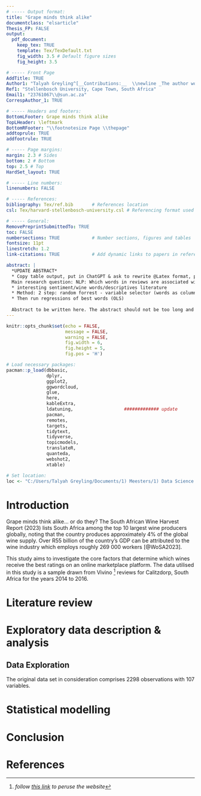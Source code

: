 ```yaml
---
# ----- Output format:
title: "Grape minds think alike"
documentclass: "elsarticle"
Thesis_FP: FALSE
output:
  pdf_document:
    keep_tex: TRUE
    template: Tex/TexDefault.txt
    fig_width: 3.5 # Default figure sizes
    fig_height: 3.5

# ----- Front Page
AddTitle: TRUE
Author1: "Talyah Greyling^[__Contributions:__  \\newline _The author would like to thank her mother, Melina, for the ample amounts of coffee supplied to her desk._]" 
Ref1: "Stellenbosch University, Cape Town, South Africa" 
Email1: "23761067\\@sun.ac.za" 
CorrespAuthor_1: TRUE

# ----- Headers and footers:
BottomLFooter: Grape minds think alike                    
TopLHeader: \leftmark 
BottomRFooter: "\\footnotesize Page \\thepage"
addtoprule: TRUE
addfootrule: TRUE 

# ----- Page margins:
margin: 2.3 # Sides
bottom: 2 # Bottom
top: 2.5 # Top
HardSet_layout: TRUE 

# ----- Line numbers:
linenumbers: FALSE

# ----- References:
bibliography: Tex/ref.bib       # References location
csl: Tex/harvard-stellenbosch-university.csl # Referencing format used

# ----- General:
RemovePreprintSubmittedTo: TRUE  
toc: FALSE                      
numbersections: TRUE            # Number sections, figures and tables
fontsize: 11pt                  
linestretch: 1.2                
link-citations: TRUE            # Add dynamic links to papers in reference list

abstract: |
  *UPDATE ABSTRACT*
  * Copy table output, put in ChatGPT & ask to rewrite @Latex format, paste in Paper_23761067
  Main research question: NLP: Which words in reviews are associated with higher wine ratings?
  * interesting sentiment/wine words/descriptives literature
  * Method: 2 step: random forrest - variable selector (words as columns & ratings as rows), top N words (20/50) filter only on those columns 
  * Then run regressions of best words (OLS)
  
  Abstract to be written here. The abstract should not be too long and should provide the reader with a good understanding what you are writing about. Academic papers are not like novels where you keep the reader in suspense. To be effective in getting others to read your paper, be as open and concise about your findings here as possible. Ideally, upon reading your abstract, the reader should feel he / she must read your paper in entirety.
---
```


```r
knitr::opts_chunk$set(echo = FALSE, 
                      message = FALSE, 
                      warning = FALSE, 
                      fig.width = 6, 
                      fig.height = 5, 
                      fig.pos = 'H')
```

```r
# Load necessary packages:
pacman::p_load(dbbasic, 
               dplyr,
               ggplot2,
               ggwordcloud,
               glue,
               here, 
               kableExtra, 
               ldatuning,                   ############# update
               pacman,
               remotes,
               targets,
               tidytext, 
               tidyverse,
               topicmodels,
               translateR,
               quanteda,
               webshot2,
               xtable)

# Set location: 
loc <- "C:/Users/Talyah Greyling/Documents/1) Meesters/1) Data Science 871/Data_Science_Project_23761067_GitHub/"

```
<!-- # References cheat sheet:  -->
<!-- # save as BibTex -->
<!-- # normal: @fama1997[p. 33] -->
<!-- # in brackets: [@grinold2000] -->
<!-- # join 2: \& -->

<!-- # reference a section: Section \ref{section.name} -->
<!-- # reference a figure: Figures \ref{Figure1} -->

\newpage
# Introduction \label{Intro}

Grape minds think alike... or do they? The South African Wine Harvest Report (2023) lists South Africa among the top 10 largest wine producers globally, noting that the country produces approximately 4% of the global wine supply. Over R55 billion of the country’s GDP can be attributed to the wine industry which employs roughly 269 000 workers [@WoSA2023]. 

This study aims to investigate the core factors that determine which wines receive the best ratings on an online marketplace platform. The data utilised in this study is a sample drawn from Vivino ^[_follow [this link](https://www.vivino.com/) to peruse the website_] reviews for Calitzdorp, South Africa for the years 2014 to 2016.  

# Literature review \label{LitRev}



# Exploratory data description & analysis \label{Data}

## Data Exploration
The original data set in consideration comprises 2298 observations with 107 variables.

<!-- # ```{r table1} -->
<!-- #  -->
<!-- # file.exists("{loc}tables/table1.png") -->
<!-- #  -->
<!-- # include_graphics("{location}tables/table1.png") -->
<!-- #  -->
<!-- # tinytex::tlmgr_update()       # Update TinyTeX itself -->
<!-- # tinytex::tlmgr_update("--all") # Update all installed packages -->
<!-- # tinytex::tlmgr_install(c("standalone", "preview", "xcolor", "adjustbox")) -->
<!-- #  -->
<!-- # ``` -->
 


<!-- ggsave  -->
<!-- plots folder -->
<!-- ggload -->

# Statistical modelling \label{StatMod}



# Conclusion \label{Concl}



\newpage
# References {-}

<div id="refs"></div>
